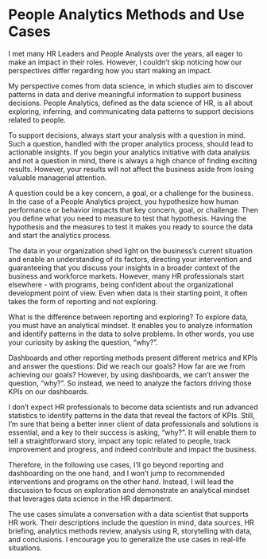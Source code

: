 # People Analytics Methods and Use Cases


I met many HR Leaders and People Analysts over the years, all eager to make an impact in their roles. However, I couldn't skip noticing how our perspectives differ regarding how you start making an impact.

My perspective comes from data science, in which studies aim to discover patterns in data and derive meaningful information to support business decisions. People Analytics, defined as the data science of HR, is all about exploring, inferring, and communicating data patterns to support decisions related to people.

To support decisions, always start your analysis with a question in mind. Such a question, handled with the proper analytics process, should lead to actionable insights. If you begin your analytics initiative with data analysis and not a question in mind, there is always a high chance of finding exciting results. However, your results will not affect the business aside from losing valuable managerial attention.

A question could be a key concern, a goal, or a challenge for the business. In the case of a People Analytics project, you hypothesize how human performance or behavior impacts that key concern, goal, or challenge. Then you define what you need to measure to test that hypothesis. Having the hypothesis and the measures to test it makes you ready to source the data and start the analytics process.

The data in your organization shed light on the business's current situation and enable an understanding of its factors, directing your intervention and guaranteeing that you discuss your insights in a broader context of the business and workforce markets. However, many HR professionals start elsewhere - with programs, being confident about the organizational development point of view. Even when data is their starting point, it often takes the form of reporting and not exploring.

What is the difference between reporting and exploring? To explore data, you must have an analytical mindset. It enables you to analyze information and identify patterns in the data to solve problems. In other words, you use your curiosity by asking the question, "why?".

Dashboards and other reporting methods present different metrics and KPIs and answer the questions: Did we reach our goals? How far are we from achieving our goals? However, by using dashboards, we can't answer the question, "why?". So instead, we need to analyze the factors driving those KPIs on our dashboards.

I don't expect HR professionals to become data scientists and run advanced statistics to identify patterns in the data that reveal the factors of KPIs. Still, I'm sure that being a better inner client of data professionals and solutions is essential, and a key to their success is asking, "why?". It will enable them to tell a straightforward story, impact any topic related to people, track improvement and progress, and indeed contribute and impact the business.

Therefore, in the following use cases, I'll go beyond reporting and dashboarding on the one hand, and I won't jump to recommended interventions and programs on the other hand. Instead, I will lead the discussion to focus on exploration and demonstrate an analytical mindset that leverages data science in the HR department. 

The use cases simulate a conversation with a data scientist that supports HR work. Their descriptions include the question in mind, data sources, HR briefing, analytics methods review, analysis using R, storytelling with data, and conclusions. I encourage you to generalize the use cases in real-life situations.
